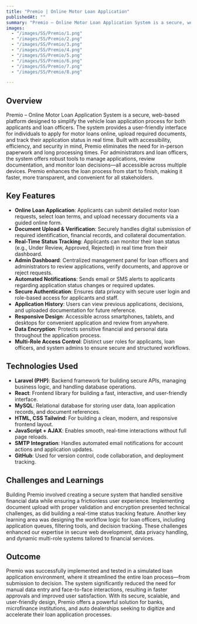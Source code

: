 ```yaml
---
title: "Premio | Online Motor Loan Application"
publishedAt: ""
summary: "Premio – Online Motor Loan Application System is a secure, web-based platform designed to simplify the vehicle loan application process for both applicants and loan officers. The system provides a user-friendly interface for individuals to apply for motor loans online, upload required documents, and track their application status in real time. Built with accessibility, efficiency, and security in mind, Premio eliminates the need for in-person paperwork and long processing times. For administrators and loan officers, the system offers robust tools to manage applications, review documentation, and monitor loan decisions—all accessible across multiple devices. Premio enhances the loan process from start to finish, making it faster, more transparent, and convenient for all stakeholders."
images:
  - "/images/SS/Premio/1.png"
  - "/images/SS/Premio/2.png"
  - "/images/SS/Premio/3.png"
  - "/images/SS/Premio/4.png"
  - "/images/SS/Premio/5.png"
  - "/images/SS/Premio/6.png"
  - "/images/SS/Premio/7.png"
  - "/images/SS/Premio/8.png"

---
```


## Overview

Premio – Online Motor Loan Application System is a secure, web-based platform designed to simplify the vehicle loan application process for both applicants and loan officers. The system provides a user-friendly interface for individuals to apply for motor loans online, upload required documents, and track their application status in real time. Built with accessibility, efficiency, and security in mind, Premio eliminates the need for in-person paperwork and long processing times. For administrators and loan officers, the system offers robust tools to manage applications, review documentation, and monitor loan decisions—all accessible across multiple devices. Premio enhances the loan process from start to finish, making it faster, more transparent, and convenient for all stakeholders.


## Key Features

- **Online Loan Application**: Applicants can submit detailed motor loan requests, select loan terms, and upload necessary documents via a guided online form.
- **Document Upload & Verification**: Securely handles digital submission of required identification, financial records, and collateral documentation.
- **Real-Time Status Tracking**: Applicants can monitor their loan status (e.g., Under Review, Approved, Rejected) in real time from their dashboard.
- **Admin Dashboard**: Centralized management panel for loan officers and administrators to review applications, verify documents, and approve or reject requests.
- **Automated Notifications**: Sends email or SMS alerts to applicants regarding application status changes or required updates.
- **Secure Authentication**: Ensures data privacy with secure user login and role-based access for applicants and staff.
- **Application History**: Users can view previous applications, decisions, and uploaded documentation for future reference.
- **Responsive Design**: Accessible across smartphones, tablets, and desktops for convenient application and review from anywhere.
- **Data Encryption**: Protects sensitive financial and personal data throughout the application process.
- **Multi-Role Access Control**: Distinct user roles for applicants, loan officers, and system admins to ensure secure and structured workflows.



## Technologies Used

- **Laravel (PHP)**: Backend framework for building secure APIs, managing business logic, and handling database operations.
- **React**: Frontend library for building a fast, interactive, and user-friendly interface.
- **MySQL**: Relational database for storing user data, loan application records, and document references.
- **HTML, CSS Tailwind**: For building a clean, modern, and responsive frontend layout.
- **JavaScript + AJAX**: Enables smooth, real-time interactions without full page reloads.
- **SMTP Integration**: Handles automated email notifications for account actions and application updates.
- **GitHub**: Used for version control, code collaboration, and deployment tracking.




## Challenges and Learnings

Building Premio involved creating a secure system that handled sensitive financial data while ensuring a frictionless user experience. Implementing document upload with proper validation and encryption presented technical challenges, as did building a real-time status tracking feature. Another key learning area was designing the workflow logic for loan officers, including application queues, filtering tools, and decision tracking. These challenges enhanced our expertise in secure web development, data privacy handling, and dynamic multi-role systems tailored to financial services.

## Outcome

Premio was successfully implemented and tested in a simulated loan application environment, where it streamlined the entire loan process—from submission to decision. The system significantly reduced the need for manual data entry and face-to-face interactions, resulting in faster approvals and improved user satisfaction. With its secure, scalable, and user-friendly design, Premio offers a powerful solution for banks, microfinance institutions, and auto dealerships seeking to digitize and accelerate their loan application processes.